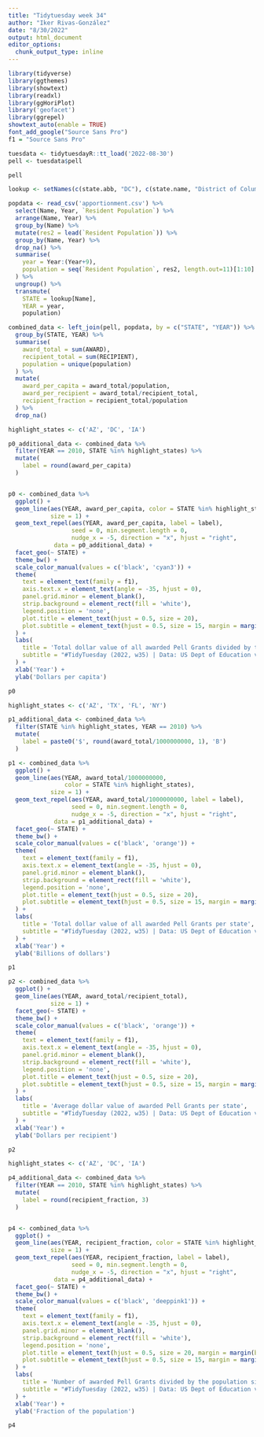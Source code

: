 ```yaml
---
title: "Tidytuesday week 34"
author: "Iker Rivas-González"
date: "8/30/2022"
output: html_document
editor_options: 
  chunk_output_type: inline
---
```


```r

library(tidyverse)
library(ggthemes)
library(showtext)
library(readxl)
library(ggHoriPlot)
library('geofacet')
library(ggrepel)
showtext_auto(enable = TRUE)
font_add_google("Source Sans Pro")
f1 = "Source Sans Pro"

tuesdata <- tidytuesdayR::tt_load('2022-08-30')
pell <- tuesdata$pell

pell

```

```r

lookup <- setNames(c(state.abb, "DC"), c(state.name, "District of Columbia"))

popdata <- read_csv('apportionment.csv') %>% 
  select(Name, Year, `Resident Population`) %>% 
  arrange(Name, Year) %>% 
  group_by(Name) %>% 
  mutate(res2 = lead(`Resident Population`)) %>% 
  group_by(Name, Year) %>% 
  drop_na() %>% 
  summarise(
    year = Year:(Year+9),
    population = seq(`Resident Population`, res2, length.out=11)[1:10]
  ) %>% 
  ungroup() %>% 
  transmute(
    STATE = lookup[Name],
    YEAR = year, 
    population)

```


```r

combined_data <- left_join(pell, popdata, by = c("STATE", "YEAR")) %>% 
  group_by(STATE, YEAR) %>% 
  summarise(
    award_total = sum(AWARD), 
    recipient_total = sum(RECIPIENT),
    population = unique(population)
  ) %>% 
  mutate(
    award_per_capita = award_total/population,
    award_per_recipient = award_total/recipient_total,
    recipient_fraction = recipient_total/population
  ) %>% 
  drop_na() 

```

```r

highlight_states <- c('AZ', 'DC', 'IA')

p0_additional_data <- combined_data %>% 
  filter(YEAR == 2010, STATE %in% highlight_states) %>% 
  mutate(
    label = round(award_per_capita)
  )


p0 <- combined_data %>% 
  ggplot() +
  geom_line(aes(YEAR, award_per_capita, color = STATE %in% highlight_states), 
            size = 1) +
  geom_text_repel(aes(YEAR, award_per_capita, label = label),
                  seed = 0, min.segment.length = 0,
                  nudge_x = -5, direction = "x", hjust = "right",
             data = p0_additional_data) +
  facet_geo(~ STATE) +
  theme_bw() +
  scale_color_manual(values = c('black', 'cyan3')) +
  theme(
    text = element_text(family = f1),
    axis.text.x = element_text(angle = -35, hjust = 0),
    panel.grid.minor = element_blank(),
    strip.background = element_rect(fill = 'white'),
    legend.position = 'none',
    plot.title = element_text(hjust = 0.5, size = 20),
    plot.subtitle = element_text(hjust = 0.5, size = 15, margin = margin(b = 20))
  ) +
  labs(
    title = 'Total dollar value of all awarded Pell Grants divided by the population size per state',
    subtitle = "#TidyTuesday (2022, w35) | Data: US Dept of Education via the pell R package & US Census Bureau | Graph by @irg_bio"
  ) +
  xlab('Year') +
  ylab('Dollars per capita')

p0

```


```r



highlight_states <- c('AZ', 'TX', 'FL', 'NY')

p1_additional_data <- combined_data %>% 
  filter(STATE %in% highlight_states, YEAR == 2010) %>% 
  mutate(
    label = paste0('$', round(award_total/1000000000, 1), 'B')
  )

p1 <- combined_data %>% 
  ggplot() +
  geom_line(aes(YEAR, award_total/1000000000, 
                color = STATE %in% highlight_states), 
            size = 1) +
  geom_text_repel(aes(YEAR, award_total/1000000000, label = label),
                  seed = 0, min.segment.length = 0,
                  nudge_x = -5, direction = "x", hjust = "right",
             data = p1_additional_data) +
  facet_geo(~ STATE) +
  theme_bw() +
  scale_color_manual(values = c('black', 'orange')) +
  theme(
    text = element_text(family = f1),
    axis.text.x = element_text(angle = -35, hjust = 0),
    panel.grid.minor = element_blank(),
    strip.background = element_rect(fill = 'white'),
    legend.position = 'none',
    plot.title = element_text(hjust = 0.5, size = 20),
    plot.subtitle = element_text(hjust = 0.5, size = 15, margin = margin(b = 20))
  ) +
  labs(
    title = 'Total dollar value of all awarded Pell Grants per state',
    subtitle = "#TidyTuesday (2022, w35) | Data: US Dept of Education via the pell R package & US Census Bureau | Graph by @irg_bio"
  ) +
  xlab('Year') +
  ylab('Billions of dollars')

p1

```


```r


p2 <- combined_data %>% 
  ggplot() +
  geom_line(aes(YEAR, award_total/recipient_total), 
            size = 1) +
  facet_geo(~ STATE) +
  theme_bw() +
  scale_color_manual(values = c('black', 'orange')) +
  theme(
    text = element_text(family = f1),
    axis.text.x = element_text(angle = -35, hjust = 0),
    panel.grid.minor = element_blank(),
    strip.background = element_rect(fill = 'white'),
    legend.position = 'none',
    plot.title = element_text(hjust = 0.5, size = 20),
    plot.subtitle = element_text(hjust = 0.5, size = 15, margin = margin(b = 20))
  ) +
  labs(
    title = 'Average dollar value of awarded Pell Grants per state',
    subtitle = "#TidyTuesday (2022, w35) | Data: US Dept of Education via the pell R package & US Census Bureau | Graph by @irg_bio"
  ) +
  xlab('Year') +
  ylab('Dollars per recipient')

p2

```

```r

highlight_states <- c('AZ', 'DC', 'IA')

p4_additional_data <- combined_data %>% 
  filter(YEAR == 2010, STATE %in% highlight_states) %>% 
  mutate(
    label = round(recipient_fraction, 3)
  )


p4 <- combined_data %>% 
  ggplot() +
  geom_line(aes(YEAR, recipient_fraction, color = STATE %in% highlight_states), 
            size = 1) +
  geom_text_repel(aes(YEAR, recipient_fraction, label = label),
                  seed = 0, min.segment.length = 0,
                  nudge_x = -5, direction = "x", hjust = "right",
             data = p4_additional_data) +
  facet_geo(~ STATE) +
  theme_bw() +
  scale_color_manual(values = c('black', 'deeppink1')) +
  theme(
    text = element_text(family = f1),
    axis.text.x = element_text(angle = -35, hjust = 0),
    panel.grid.minor = element_blank(),
    strip.background = element_rect(fill = 'white'),
    legend.position = 'none',
    plot.title = element_text(hjust = 0.5, size = 20, margin = margin(b = 10)),
    plot.subtitle = element_text(hjust = 0.5, size = 15, margin = margin(b = 20))
  ) +
  labs(
    title = 'Number of awarded Pell Grants divided by the population size per state',
    subtitle = "#TidyTuesday (2022, w35) | Data: US Dept of Education via the pell R package & US Census Bureau | Graph by @irg_bio"
  ) +
  xlab('Year') +
  ylab('Fraction of the population')

p4

```



